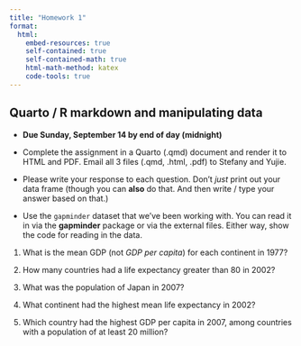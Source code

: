 ```yaml
---
title: "Homework 1"
format:
  html:
    embed-resources: true
    self-contained: true
    self-contained-math: true
    html-math-method: katex
    code-tools: true
---
```


## Quarto / R markdown and manipulating data

* **Due Sunday, September 14 by end of day (midnight)**

* Complete the assignment in a Quarto (.qmd) document and render it to HTML and PDF. Email all 3 files (.qmd, .html, .pdf) to Stefany and Yujie.

* Please write your response to each question. Don't *just* print out your data frame (though you can **also** do that. And then write / type your answer based on that.)

* Use the `gapminder` dataset that we've been working with. You can read it in via the **gapminder** package or via the external files. Either way, show the code for reading in the data.

1. What is the mean GDP (not *GDP per capita*) for each continent in 1977?

2. How many countries had a life expectancy greater than 80 in 2002?

3. What was the population of Japan in 2007?

4. What continent had the highest mean life expectancy in 2002?

5. Which country had the highest GDP per capita in 2007, among countries with a population of at least 20 million?

